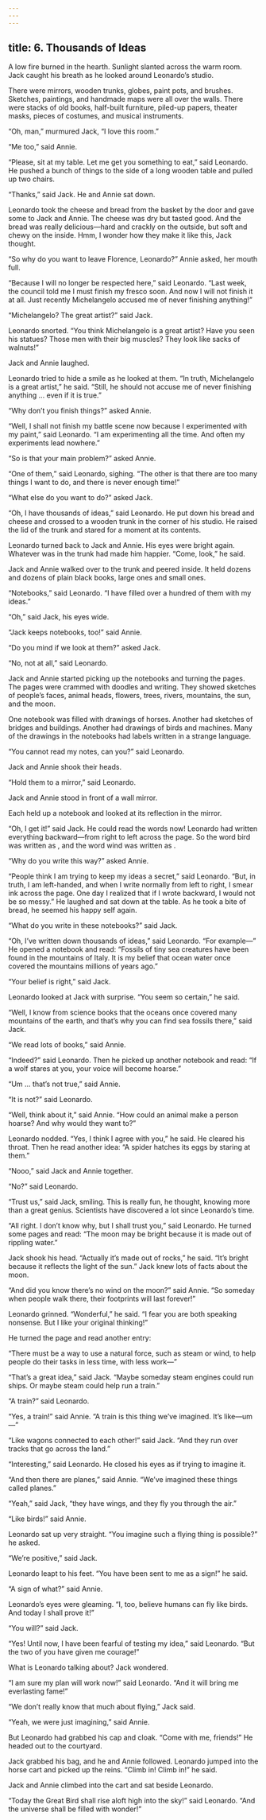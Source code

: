 ```yaml
---
---
---
```

title: 6. Thousands of Ideas
---



A low fire burned in the hearth. Sunlight slanted across the warm room. Jack caught his breath as he looked around Leonardo’s studio.

There were mirrors, wooden trunks, globes, paint pots, and brushes. Sketches, paintings, and handmade maps were all over the walls. There were stacks of old books, half-built furniture, piled-up papers, theater masks, pieces of costumes, and musical instruments.

“Oh, man,” murmured Jack, “I love this room.”

“Me too,” said Annie.

“Please, sit at my table. Let me get you something to eat,” said Leonardo. He pushed a bunch of things to the side of a long wooden table and pulled up two chairs.

“Thanks,” said Jack. He and Annie sat down.

Leonardo took the cheese and bread from the basket by the door and gave some to Jack and Annie. The cheese was dry but tasted good. And the bread was really delicious—hard and crackly on the outside, but soft and chewy on the inside. Hmm, I wonder how they make it like this, Jack thought.

“So why do you want to leave Florence, Leonardo?” Annie asked, her mouth full.

“Because I will no longer be respected here,” said Leonardo. “Last week, the council told me I must finish my fresco soon. And now I will not finish it at all. Just recently Michelangelo accused me of never finishing anything!”

“Michelangelo? The great artist?” said Jack.

Leonardo snorted. “You think Michelangelo is a great artist? Have you seen his statues? Those men with their big muscles? They look like sacks of walnuts!”

Jack and Annie laughed.

Leonardo tried to hide a smile as he looked at them. “In truth, Michelangelo is a great artist,” he said. “Still, he should not accuse me of never finishing anything … even if it is true.”

“Why don’t you finish things?” asked Annie.

“Well, I shall not finish my battle scene now because I experimented with my paint,” said Leonardo. “I am experimenting all the time. And often my experiments lead nowhere.”

“So is that your main problem?” asked Annie.

“One of them,” said Leonardo, sighing. “The other is that there are too many things I want to do, and there is never enough time!”

“What else do you want to do?” asked Jack.

“Oh, I have thousands of ideas,” said Leonardo. He put down his bread and cheese and crossed to a wooden trunk in the corner of his studio. He raised the lid of the trunk and stared for a moment at its contents.

Leonardo turned back to Jack and Annie. His eyes were bright again. Whatever was in the trunk had made him happier. “Come, look,” he said.

Jack and Annie walked over to the trunk and peered inside. It held dozens and dozens of plain black books, large ones and small ones.

“Notebooks,” said Leonardo. “I have filled over a hundred of them with my ideas.”

“Oh,” said Jack, his eyes wide.

“Jack keeps notebooks, too!” said Annie.

“Do you mind if we look at them?” asked Jack.

“No, not at all,” said Leonardo.

Jack and Annie started picking up the notebooks and turning the pages. The pages were crammed with doodles and writing. They showed sketches of people’s faces, animal heads, flowers, trees, rivers, mountains, the sun, and the moon.

One notebook was filled with drawings of horses. Another had sketches of bridges and buildings. Another had drawings of birds and machines. Many of the drawings in the notebooks had labels written in a strange language.



“You cannot read my notes, can you?” said Leonardo.

Jack and Annie shook their heads.

“Hold them to a mirror,” said Leonardo.

Jack and Annie stood in front of a wall mirror.

Each held up a notebook and looked at its reflection in the mirror.

“Oh, I get it!” said Jack. He could read the words now! Leonardo had written everything backward—from right to left across the page. So the word bird was written as , and the word wind was written as .

“Why do you write this way?” asked Annie.

“People think I am trying to keep my ideas a secret,” said Leonardo. “But, in truth, I am left-handed, and when I write normally from left to right, I smear ink across the page. One day I realized that if I wrote backward, I would not be so messy.” He laughed and sat down at the table. As he took a bite of bread, he seemed his happy self again.

“What do you write in these notebooks?” said Jack.

“Oh, I’ve written down thousands of ideas,” said Leonardo. “For example—” He opened a notebook and read: “Fossils of tiny sea creatures have been found in the mountains of Italy. It is my belief that ocean water once covered the mountains millions of years ago.”

“Your belief is right,” said Jack.

Leonardo looked at Jack with surprise. “You seem so certain,” he said.

“Well, I know from science books that the oceans once covered many mountains of the earth, and that’s why you can find sea fossils there,” said Jack.

“We read lots of books,” said Annie.

“Indeed?” said Leonardo. Then he picked up another notebook and read: “If a wolf stares at you, your voice will become hoarse.”

“Um … that’s not true,” said Annie.

“It is not?” said Leonardo.

“Well, think about it,” said Annie. “How could an animal make a person hoarse? And why would they want to?”

Leonardo nodded. “Yes, I think I agree with you,” he said. He cleared his throat. Then he read another idea: “A spider hatches its eggs by staring at them.”

“Nooo,” said Jack and Annie together.

“No?” said Leonardo.

“Trust us,” said Jack, smiling. This is really fun, he thought, knowing more than a great genius. Scientists have discovered a lot since Leonardo’s time.

“All right. I don’t know why, but I shall trust you,” said Leonardo. He turned some pages and read: “The moon may be bright because it is made out of rippling water.”

Jack shook his head. “Actually it’s made out of rocks,” he said. “It’s bright because it reflects the light of the sun.” Jack knew lots of facts about the moon.

“And did you know there’s no wind on the moon?” said Annie. “So someday when people walk there, their footprints will last forever!”

Leonardo grinned. “Wonderful,” he said. “I fear you are both speaking nonsense. But I like your original thinking!”

He turned the page and read another entry:

“There must be a way to use a natural force, such as steam or wind, to help people do their tasks in less time, with less work—”

“That’s a great idea,” said Jack. “Maybe someday steam engines could run ships. Or maybe steam could help run a train.”

“A train?” said Leonardo.

“Yes, a train!” said Annie. “A train is this thing we’ve imagined. It’s like—um—”

“Like wagons connected to each other!” said Jack. “And they run over tracks that go across the land.”

“Interesting,” said Leonardo. He closed his eyes as if trying to imagine it.

“And then there are planes,” said Annie. “We’ve imagined these things called planes.”

“Yeah,” said Jack, “they have wings, and they fly you through the air.”

“Like birds!” said Annie.

Leonardo sat up very straight. “You imagine such a flying thing is possible?” he asked.

“We’re positive,” said Jack.

Leonardo leapt to his feet. “You have been sent to me as a sign!” he said.

“A sign of what?” said Annie.

Leonardo’s eyes were gleaming. “I, too, believe humans can fly like birds. And today I shall prove it!”

“You will?” said Jack.

“Yes! Until now, I have been fearful of testing my idea,” said Leonardo. “But the two of you have given me courage!”

What is Leonardo talking about? Jack wondered.

“I am sure my plan will work now!” said Leonardo. “And it will bring me everlasting fame!”

“We don’t really know that much about flying,” Jack said.

“Yeah, we were just imagining,” said Annie.

But Leonardo had grabbed his cap and cloak. “Come with me, friends!” He headed out to the courtyard.

Jack grabbed his bag, and he and Annie followed. Leonardo jumped into the horse cart and picked up the reins. “Climb in! Climb in!” he said.

Jack and Annie climbed into the cart and sat beside Leonardo.

“Today the Great Bird shall rise aloft high into the sky!” said Leonardo. “And the universe shall be filled with wonder!”
